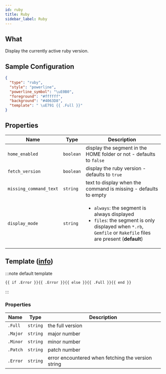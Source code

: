 ```yaml
---
id: ruby
title: Ruby
sidebar_label: Ruby
---
```


## What

Display the currently active ruby version.

## Sample Configuration

```json
{
  "type": "ruby",
  "style": "powerline",
  "powerline_symbol": "\uE0B0",
  "foreground": "#ffffff",
  "background": "#4063D8",
  "template": " \uE791 {{ .Full }}"
}
```

## Properties

| Name                   | Type      | Description                                                                                                                                                                     |
| ---------------------- | --------- | ------------------------------------------------------------------------------------------------------------------------------------------------------------------------------- |
| `home_enabled`         | `boolean` | display the segment in the HOME folder or not - defaults to `false`                                                                                                             |
| `fetch_version`        | `boolean` | display the ruby version - defaults to `true`                                                                                                                                   |
| `missing_command_text` | `string`  | text to display when the command is missing - defaults to empty                                                                                                                 |
| `display_mode`         | `string`  | <ul><li>`always`: the segment is always displayed</li><li>`files`: the segment is only displayed when `*.rb`, `Gemfile` or `Rakefile` files are present (**default**)</li></ul> |

## Template ([info][templates])

:::note default template

```template
{{ if .Error }}{{ .Error }}{{ else }}{{ .Full }}{{ end }}
```

:::

### Properties

| Name     | Type     | Description                                        |
| -------- | -------- | -------------------------------------------------- |
| `.Full`  | `string` | the full version                                   |
| `.Major` | `string` | major number                                       |
| `.Minor` | `string` | minor number                                       |
| `.Patch` | `string` | patch number                                       |
| `.Error` | `string` | error encountered when fetching the version string |

[templates]: /docs/configuration/templates
